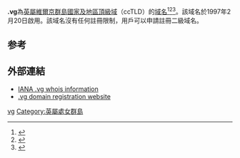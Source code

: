 '''.vg'''為[[英屬維爾京群島|英屬維爾京群島]][[國家及地區頂級域|國家及地區頂級域]]（ccTLD）的[[域名|域名]]<ref>{{Cite book|title=常用电脑词语速查手册|last=何弘主编|first=|publisher=西安：西安出版社|date=2000-07|isbn=7-80594-644-2|location=|pages=201-202}}</ref><ref>{{Cite book|title=英德汉广播电视技术词典|last=（德）赫伯特·蒂尔曼（Herbert Tillmann）编；梁瑛等译|first=|publisher=北京：中国广播电视出版社|year=2002|isbn=7-5043-3793-5|location=|pages=440-442}}</ref><ref>{{Cite book|title=大学计算机基础|last=刘丕娥主编|first=|publisher=哈尔滨：哈尔滨工业大学出版社|year=2010|isbn=978-7-5603-3056-3|location=|pages=342-345}}</ref>。該域名於1997年2月20日啟用。該域名沒有任何註冊限制，用戶可以申請註冊二級域名。

== 参考 ==
{{reflist}}

== 外部連結 ==
* [http://www.iana.org/root-whois/vg.htm IANA .vg whois information]{{Wayback|url=http://www.iana.org/root-whois/vg.htm |date=20080821135451 }}
* [http://www.adamsnames.tc/ .vg domain registration website]{{Wayback|url=http://www.adamsnames.tc/ |date=20181127195903 }}

{{CcTLD}}
{{Internet-stub}}

[[Category:國家及地區頂級域|vg]]
[[Category:英屬處女群島|Category:英屬處女群島]]